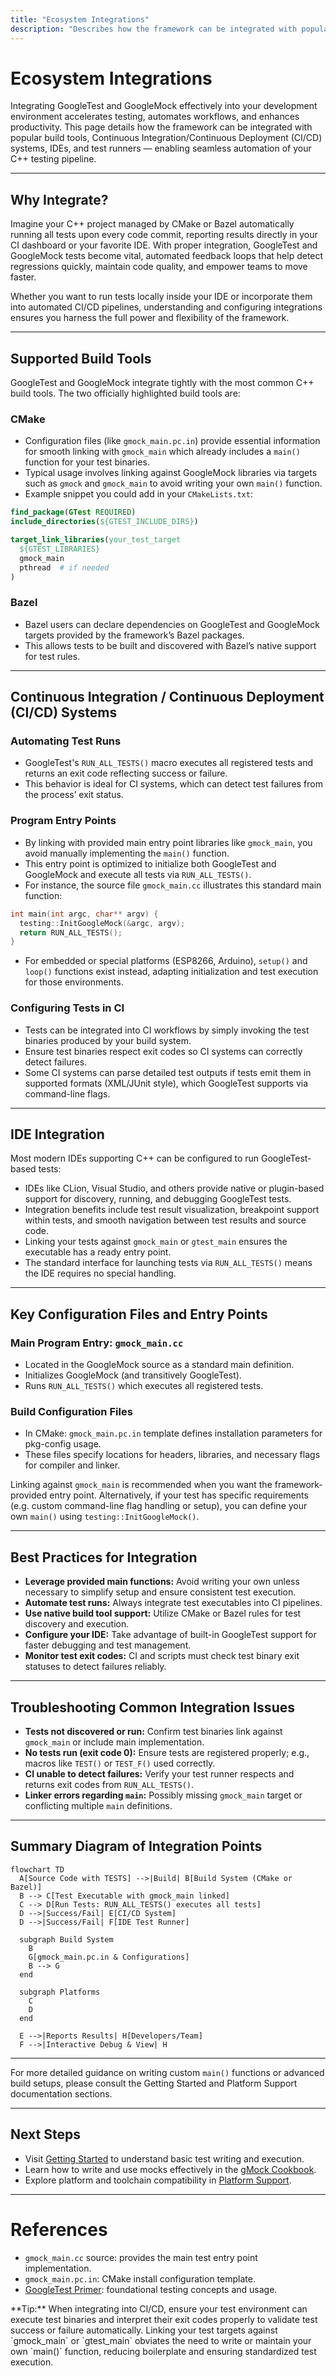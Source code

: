 ```yaml
---
title: "Ecosystem Integrations"
description: "Describes how the framework can be integrated with popular build tools (CMake, Bazel), CI/CD systems, IDEs, and test runners. Mentions key configuration files and main program entry points for lifting tests into automated workflows."
---
```


# Ecosystem Integrations

Integrating GoogleTest and GoogleMock effectively into your development environment accelerates testing, automates workflows, and enhances productivity. This page details how the framework can be integrated with popular build tools, Continuous Integration/Continuous Deployment (CI/CD) systems, IDEs, and test runners — enabling seamless automation of your C++ testing pipeline.

---

## Why Integrate?

Imagine your C++ project managed by CMake or Bazel automatically running all tests upon every code commit, reporting results directly in your CI dashboard or your favorite IDE. With proper integration, GoogleTest and GoogleMock tests become vital, automated feedback loops that help detect regressions quickly, maintain code quality, and empower teams to move faster.

Whether you want to run tests locally inside your IDE or incorporate them into automated CI/CD pipelines, understanding and configuring integrations ensures you harness the full power and flexibility of the framework.

---

## Supported Build Tools

GoogleTest and GoogleMock integrate tightly with the most common C++ build tools. The two officially highlighted build tools are:

### CMake
- Configuration files (like `gmock_main.pc.in`) provide essential information for smooth linking with `gmock_main` which already includes a `main()` function for your test binaries.
- Typical usage involves linking against GoogleMock libraries via targets such as `gmock` and `gmock_main` to avoid writing your own `main()` function.
- Example snippet you could add in your `CMakeLists.txt`:

```cmake
find_package(GTest REQUIRED)
include_directories(${GTEST_INCLUDE_DIRS})

target_link_libraries(your_test_target 
  ${GTEST_LIBRARIES} 
  gmock_main 
  pthread  # if needed
)
```

### Bazel
- Bazel users can declare dependencies on GoogleTest and GoogleMock targets provided by the framework’s Bazel packages.
- This allows tests to be built and discovered with Bazel’s native support for test rules.

---

## Continuous Integration / Continuous Deployment (CI/CD) Systems

### Automating Test Runs
- GoogleTest's `RUN_ALL_TESTS()` macro executes all registered tests and returns an exit code reflecting success or failure.
- This behavior is ideal for CI systems, which can detect test failures from the process’ exit status.

### Program Entry Points
- By linking with provided main entry point libraries like `gmock_main`, you avoid manually implementing the `main()` function.
- This entry point is optimized to initialize both GoogleTest and GoogleMock and execute all tests via `RUN_ALL_TESTS()`.
- For instance, the source file `gmock_main.cc` illustrates this standard main function:

```cpp
int main(int argc, char** argv) {
  testing::InitGoogleMock(&argc, argv);
  return RUN_ALL_TESTS();
}
```

- For embedded or special platforms (ESP8266, Arduino), `setup()` and `loop()` functions exist instead, adapting initialization and test execution for those environments.

### Configuring Tests in CI
- Tests can be integrated into CI workflows by simply invoking the test binaries produced by your build system.
- Ensure test binaries respect exit codes so CI systems can correctly detect failures.
- Some CI systems can parse detailed test outputs if tests emit them in supported formats (XML/JUnit style), which GoogleTest supports via command-line flags.

---

## IDE Integration

Most modern IDEs supporting C++ can be configured to run GoogleTest-based tests:

- IDEs like CLion, Visual Studio, and others provide native or plugin-based support for discovery, running, and debugging GoogleTest tests.
- Integration benefits include test result visualization, breakpoint support within tests, and smooth navigation between test results and source code.
- Linking your tests against `gmock_main` or `gtest_main` ensures the executable has a ready entry point.
- The standard interface for launching tests via `RUN_ALL_TESTS()` means the IDE requires no special handling.

---

## Key Configuration Files and Entry Points

### Main Program Entry: `gmock_main.cc`
- Located in the GoogleMock source as a standard main definition.
- Initializes GoogleMock (and transitively GoogleTest).
- Runs `RUN_ALL_TESTS()` which executes all registered tests.

### Build Configuration Files
- In CMake: `gmock_main.pc.in` template defines installation parameters for pkg-config usage.
- These files specify locations for headers, libraries, and necessary flags for compiler and linker.

Linking against `gmock_main` is recommended when you want the framework-provided entry point. Alternatively, if your test has specific requirements (e.g. custom command-line flag handling or setup), you can define your own `main()` using `testing::InitGoogleMock()`.

---

## Best Practices for Integration

- **Leverage provided main functions:** Avoid writing your own unless necessary to simplify setup and ensure consistent test execution.
- **Automate test runs:** Always integrate test executables into CI pipelines.
- **Use native build tool support:** Utilize CMake or Bazel rules for test discovery and execution.
- **Configure your IDE:** Take advantage of built-in GoogleTest support for faster debugging and test management.
- **Monitor test exit codes:** CI and scripts must check test binary exit statuses to detect failures reliably.

---

## Troubleshooting Common Integration Issues

- **Tests not discovered or run:** Confirm test binaries link against `gmock_main` or include main implementation.
- **No tests run (exit code 0):** Ensure tests are registered properly; e.g., macros like `TEST()` or `TEST_F()` used correctly.
- **CI unable to detect failures:** Verify your test runner respects and returns exit codes from `RUN_ALL_TESTS()`.
- **Linker errors regarding `main`:** Possibly missing `gmock_main` target or conflicting multiple `main` definitions.

---

## Summary Diagram of Integration Points

```mermaid
flowchart TD
  A[Source Code with TESTS] -->|Build| B[Build System (CMake or Bazel)]
  B --> C[Test Executable with gmock_main linked]
  C --> D[Run Tests: RUN_ALL_TESTS() executes all tests]
  D -->|Success/Fail| E[CI/CD System]
  D -->|Success/Fail| F[IDE Test Runner]

  subgraph Build System
    B
    G[gmock_main.pc.in & Configurations]
    B --> G
  end

  subgraph Platforms
    C
    D
  end

  E -->|Reports Results| H[Developers/Team]
  F -->|Interactive Debug & View| H
```

---

For more detailed guidance on writing custom `main()` functions or advanced build setups, please consult the Getting Started and Platform Support documentation sections.

---

## Next Steps

- Visit [Getting Started](/overview/getting-started-intro/product-intro) to understand basic test writing and execution.
- Learn how to write and use mocks effectively in the [gMock Cookbook](https://google.github.io/googletest/gmock_cook_book.html).
- Explore platform and toolchain compatibility in [Platform Support](/overview/integration-platforms/platform-support).

---

# References

- `gmock_main.cc` source: provides the main test entry point implementation.
- `gmock_main.pc.in`: CMake install configuration template.
- [GoogleTest Primer](docs/primer.md): foundational testing concepts and usage.


<Callout>
**Tip:** When integrating into CI/CD, ensure your test environment can execute test binaries and interpret their exit codes properly to validate test success or failure automatically.
</Callout>

<Note>
Linking your test targets against `gmock_main` or `gtest_main` obviates the need to write or maintain your own `main()` function, reducing boilerplate and ensuring standardized test execution.
</Note>

